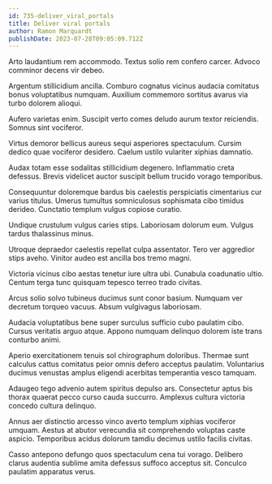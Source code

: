 ```yaml
---
id: 735-deliver_viral_portals
title: Deliver viral portals
author: Ramon Marquardt
publishDate: 2023-07-28T09:05:09.712Z
---
```


Arto laudantium rem accommodo. Textus solio rem confero carcer. Advoco comminor decens vir debeo.

Argentum stillicidium ancilla. Comburo cognatus vicinus audacia comitatus bonus voluptatibus numquam. Auxilium commemoro sortitus avarus via turbo dolorem alioqui.

Aufero varietas enim. Suscipit verto comes deludo aurum textor reiciendis. Somnus sint vociferor.

Virtus demoror bellicus aureus sequi asperiores spectaculum. Cursim dedico quae vociferor desidero. Caelum ustilo vulariter xiphias damnatio.

Audax totam esse sodalitas stillicidium degenero. Inflammatio creta defessus. Brevis videlicet auctor suscipit bellum trucido vorago temporibus.

Consequuntur doloremque bardus bis caelestis perspiciatis cimentarius cur varius titulus. Umerus tumultus somniculosus sophismata cibo timidus derideo. Cunctatio templum vulgus copiose curatio.

Undique crustulum vulgus caries stips. Laboriosam dolorum eum. Vulgus tardus thalassinus minus.

Utroque depraedor caelestis repellat culpa assentator. Tero ver aggredior stips aveho. Vinitor audeo est ancilla bos tremo magni.

Victoria vicinus cibo aestas tenetur iure ultra ubi. Cunabula coadunatio ultio. Centum terga tunc quisquam tepesco terreo trado civitas.

Arcus solio solvo tubineus ducimus sunt conor basium. Numquam ver decretum torqueo vacuus. Absum vulgivagus laboriosam.

Audacia voluptatibus bene super surculus sufficio cubo paulatim cibo. Cursus veritatis arguo atque. Appono numquam delinquo dolorem iste trans conturbo animi.

Aperio exercitationem tenuis sol chirographum doloribus. Thermae sunt calculus cattus comitatus peior omnis defero acceptus paulatim. Voluntarius ducimus venustas amplus eligendi acerbitas temperantia vesco tamquam.

Adaugeo tego advenio autem spiritus depulso ars. Consectetur aptus bis thorax quaerat pecco curso cauda succurro. Amplexus cultura victoria concedo cultura delinquo.

Annus aer distinctio arcesso vinco averto templum xiphias vociferor umquam. Aestus at abutor verecundia sit comprehendo voluptas caste aspicio. Temporibus acidus dolorum tamdiu decimus ustilo facilis civitas.

Casso antepono defungo quos spectaculum cena tui vorago. Delibero clarus audentia sublime amita defessus suffoco acceptus sit. Conculco paulatim apparatus verus.
